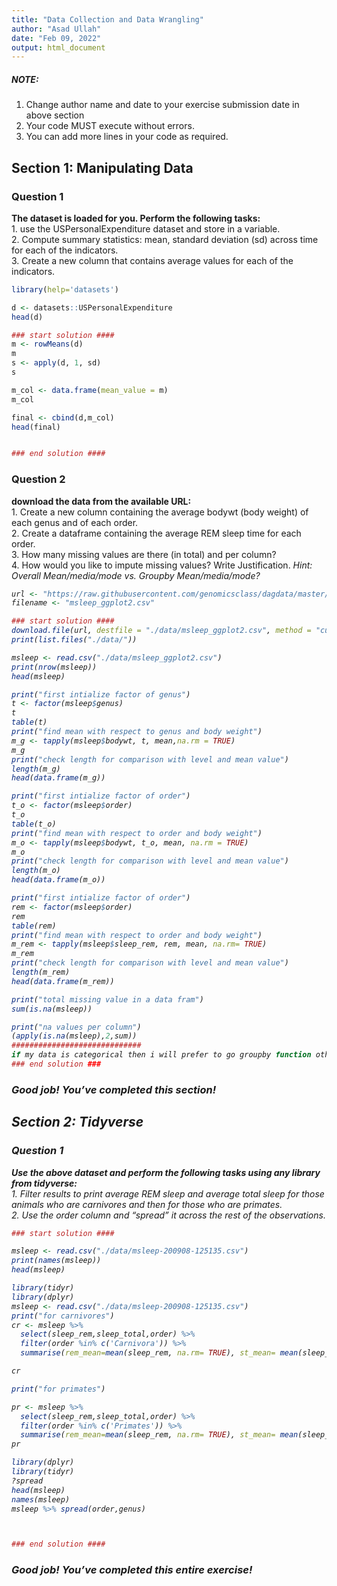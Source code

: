 ---
title: "Data Collection and Data Wrangling"
author: "Asad Ullah"
date: "Feb 09, 2022"
output: html_document
---

##### NOTE: 
1. Change author name and date to your exercise submission date in above section
2. Your code MUST execute without errors. 
3. You can add more lines in your code as required.

## Section 1: Manipulating Data

### Question 1 
**The dataset is loaded for you. Perform the following tasks:**  
1. use the USPersonalExpenditure dataset and store in a variable.  
2. Compute summary statistics: mean, standard deviation (sd) across time for each of the indicators.  
3. Create a new column that contains average values for each of the indicators.  


```{r }
library(help='datasets')
```


```{r }
d <- datasets::USPersonalExpenditure
head(d)
```

```{r }
### start solution ####
m <- rowMeans(d)
m
s <- apply(d, 1, sd)
s
```


```{r }
m_col <- data.frame(mean_value = m)
m_col
```


```{r }
final <- cbind(d,m_col)
head(final)
```


```{r }

```


```{r }
### end solution ####
```

### Question 2 
**download the data from the available URL:**  
1. Create a new column containing the average bodywt (body weight) of each genus and of each order.  
2. Create a dataframe containing the average REM sleep time for each order.  
3. How many missing values are there (in total) and per column?  
4. How would you like to impute missing values? Write Justification.  <i> Hint: Overall Mean/media/mode vs. Groupby Mean/media/mode?


```{r }
url <- "https://raw.githubusercontent.com/genomicsclass/dagdata/master/inst/extdata/msleep_ggplot2.csv"
filename <- "msleep_ggplot2.csv"
```


```{r }
### start solution ####
download.file(url, destfile = "./data/msleep_ggplot2.csv", method = "curl")
print(list.files("./data/"))

```


```{r }
msleep <- read.csv("./data/msleep_ggplot2.csv")
print(nrow(msleep))
head(msleep)
```


```{r }
print("first intialize factor of genus")
t <- factor(msleep$genus)
t
table(t)
print("find mean with respect to genus and body weight")
m_g <- tapply(msleep$bodywt, t, mean,na.rm = TRUE)
m_g
print("check length for comparison with level and mean value")
length(m_g)
head(data.frame(m_g))
```


```{r }
print("first intialize factor of order")
t_o <- factor(msleep$order)
t_o
table(t_o)
print("find mean with respect to order and body weight")
m_o <- tapply(msleep$bodywt, t_o, mean, na.rm = TRUE)
m_o
print("check length for comparison with level and mean value")
length(m_o)
head(data.frame(m_o))
```


```{r }
print("first intialize factor of order")
rem <- factor(msleep$order)
rem
table(rem)
print("find mean with respect to order and body weight")
m_rem <- tapply(msleep$sleep_rem, rem, mean, na.rm= TRUE)
m_rem
print("check length for comparison with level and mean value")
length(m_rem)
head(data.frame(m_rem))
```


```{r }
print("total missing value in a data fram")
sum(is.na(msleep))

print("na values per column")
(apply(is.na(msleep),2,sum))
#############################
if my data is categorical then i will prefer to go groupby function other wise i will use overall mean/mode/median
### end solution ###
```

### Good job! You've completed this section!

## Section 2: Tidyverse

### Question 1
**Use the above dataset and perform the following tasks using any library from tidyverse:**  
1. Filter results to print average REM sleep and average total sleep  for those animals who are carnivores and then for those who are primates.  
2. Use the order column and "spread" it across the rest of the observations.  


```{r }
### start solution ####
```


```{r }
msleep <- read.csv("./data/msleep-200908-125135.csv")
print(names(msleep))
head(msleep)

```


```{r }
library(tidyr)
library(dplyr)
msleep <- read.csv("./data/msleep-200908-125135.csv")
print("for carnivores")
cr <- msleep %>% 
  select(sleep_rem,sleep_total,order) %>%
  filter(order %in% c('Carnivora')) %>%
  summarise(rem_mean=mean(sleep_rem, na.rm= TRUE), st_mean= mean(sleep_total),n=n())

cr

```


```{r }
print("for primates")

pr <- msleep %>% 
  select(sleep_rem,sleep_total,order) %>%
  filter(order %in% c('Primates')) %>%
  summarise(rem_mean=mean(sleep_rem, na.rm= TRUE), st_mean= mean(sleep_total),n=n())
pr
```


```{r }
library(dplyr)
library(tidyr)
?spread
head(msleep)
names(msleep)
msleep %>% spread(order,genus)

```


```{r }

```


```{r }

```


```{r }
### end solution ####
```

### Good job! You've completed this entire exercise!
